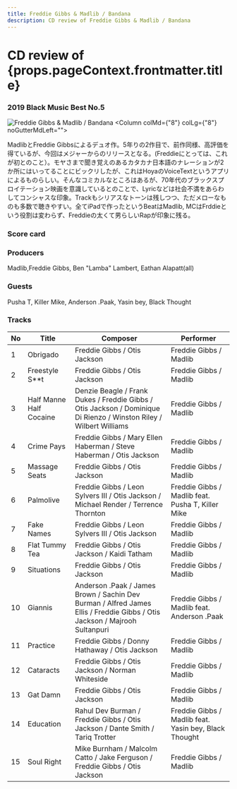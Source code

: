 ```yaml
---
title: Freddie Gibbs & Madlib / Bandana
description: CD review of Freddie Gibbs & Madlib / Bandana
---
```



<h1>CD review of <br/>{props.pageContext.frontmatter.title}</h1>
<h3><Link to="/best50/2019/">2019 Black Music Best No.5</Link></h3>

<Row  className="image-card-group">
	<Column colMd={"4"} colLg={"4"} noGutterMdLeft="">
       <ImageCard>

![Freddie Gibbs &amp; Madlib / Bandana](../../images/cd/fgibsandmadlib2L.jpg) 
</ImageCard>
	</Column>
	<Column colMd={"8"} colLg={"8"} noGutterMdLeft="">
	<p>
	MadlibとFreddie Gibbsによるデュオ作。5年りの2作目で、前作同様、高評価を得ているが、今回はメジャーからのリリースとなる。(Freddieにとっては、これが初とのこと）。モヤさまで聞き覚えのあるカタカナ日本語のナレーションが2か所にはいってることにビックリしたが、これはHoyaのVoiceTextというアプリによるものらしい。そんなコミカルなところはあるが、70年代のブラックスプロイテーション映画を意識しているとのことで、Lyricなどは社会不満をあらわしてコンシャスな印象。Trackもシリアスなトーンは残しつつ、ただメローなものも多数で聴きやすい。全てiPadで作ったというBeatはMadlib, MCはFrddieという役割は変わらず、Freddieの太くて男らしいRapが印象に残る。
  </p>
	</Column>
</Row>
<Row >
	<Column colMd={"4"} colLg={"4"} noGutterMdLeft="">
<div>
  <h3>Score card</h3>
	<SliderJS1 value="2" />
  <SliderJS2 value="1" />
	<SliderJS3 value="1" />
  <SliderJS4 value="9" />
</div>
</Column>
<Column colMd={"8"} colLg={"8"} noGutterMdLeft="">
<div>
<h3>Producers</h3>
<p>Madlib,Freddie Gibbs, Ben "Lamba" Lambert, Eathan Alapatt(all)
</p>
<h3>Guests</h3>
<p>Pusha T, Killer Mike, Anderson .Paak, Yasin bey, Black Thought
</p>
</div>
</Column>
</Row>

<h3>Tracks</h3>

|No |	Title	                  |	Composer	                                                                                                                |	Performer	                                            |
|	-	|	-----------------------	|	-------------------------------------------------------------------------------------------------------------------------	|	-----------------------------------------------------	|
|1	|	Obrigado	              |	Freddie Gibbs / Otis Jackson	                                                                                            |	Freddie Gibbs / Madlib	                              |
|2	|	Freestyle S**t	        |	Freddie Gibbs / Otis Jackson	                                                                                            |	Freddie Gibbs / Madlib	                              |
|3	|	Half Manne Half Cocaine	|	Denzie Beagle / Frank Dukes / Freddie Gibbs / Otis Jackson / Dominique Di Rienzo / Winston Riley / Wilbert Williams	      |	Freddie Gibbs / Madlib	                              |
|4	|	Crime Pays	            |	Freddie Gibbs / Mary Ellen Haberman / Steve Haberman / Otis Jackson	                                                      |	Freddie Gibbs / Madlib	                              |
|5	|	Massage Seats	          |	Freddie Gibbs / Otis Jackson	                                                                                            |	Freddie Gibbs / Madlib	                              |
|6	|	Palmolive	              |	Freddie Gibbs / Leon Sylvers III / Otis Jackson / Michael Render / Terrence Thornton	                                    |	Freddie Gibbs / Madlib feat. Pusha T, Killer Mike	    |
|7	|	Fake Names	            |	Freddie Gibbs / Leon Sylvers III / Otis Jackson	                                                                          |	Freddie Gibbs / Madlib	                              |
|8	|	Flat Tummy Tea	        |	Freddie Gibbs / Otis Jackson / Kaidi Tatham	                                                                              |	Freddie Gibbs / Madlib	                              |
|9	|	Situations	            |	Freddie Gibbs / Otis Jackson	                                                                                            |	Freddie Gibbs / Madlib	                              |
|10	|	Giannis	                |	Anderson .Paak / James Brown / Sachin Dev Burman / Alfred James Ellis / Freddie Gibbs / Otis Jackson / Majrooh Sultanpuri	|	Freddie Gibbs / Madlib feat. Anderson .Paak	          |
|11	|	Practice	              |	Freddie Gibbs / Donny Hathaway / Otis Jackson	                                                                            |	Freddie Gibbs / Madlib	                              |
|12	|	Cataracts	              |	Freddie Gibbs / Otis Jackson / Norman Whiteside	                                                                          |	Freddie Gibbs / Madlib	                              |
|13	|	Gat Damn	              |	Freddie Gibbs / Otis Jackson	                                                                                            |	Freddie Gibbs / Madlib	                              |
|14	|	Education	              |	Rahul Dev Burman / Freddie Gibbs / Otis Jackson / Dante Smith / Tariq Trotter	                                            |	Freddie Gibbs / Madlib feat. Yasin bey, Black Thought	|
|15	|	Soul Right	            |	Mike Burnham / Malcolm Catto / Jake Ferguson / Freddie Gibbs / Otis Jackson	                                              |	Freddie Gibbs / Madlib                                |
